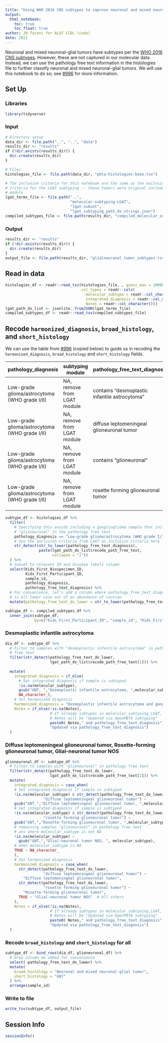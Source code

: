 ```yaml
---
title: "Using WHO 2016 CNS subtypes to improve neuronal and mixed neuronal-glial tumors harmonized diagnosis"
output: 
  html_notebook:
    toc: true
    toc_float: true
author: JN Taroni for ALSF CCDL (code)
date: 2021
---
```


Neuronal and mixed neuronal-glial tumors have subtypes per the [WHO 2016 CNS subtypes](https://link.springer.com/content/pdf/10.1007/s00401-016-1545-1.pdf). 
However, these are not captured in our molecular data.
Instead, we can use the pathology free text information in the histologies file to further classify neuronal and mixed neuronal-glial tumors.
We will use this notebook to do so; see [#996](https://github.com/AlexsLemonade/OpenPBTA-analysis/issues/996) for more information.

## Set Up

### Libraries

```r
library(tidyverse)
```

### Input

```r
# Directory setup
data_dir <- file.path("..", "..", "data")
results_dir <- "results"
if (!dir.exists(results_dir)) {
  dir.create(results_dir)
}

# Files
histologies_file <- file.path(data_dir, "pbta-histologies-base.tsv")

# The inclusion criteria for this notebook are the same as the exclusion
# criteria for the LGAT subtyping -- these tumors were original included in that
# module
lgat_terms_file <- file.path("..", 
                             "molecular-subtyping-LGAT", 
                             "lgat-subset",
                             "lgat_subtyping_path_dx_strings.json")
compiled_subtypes_file <- file.path(results_dir, "compiled_molecular_subtypes.tsv")
```

### Output

```r
results_dir <- "results"
if (!dir.exists(results_dir)) {
  dir.create(results_dir)
}
output_file <- file.path(results_dir, "glialneuronal_tumor_subtypes.tsv")
```

## Read in data

```r
histologies_df <- readr::read_tsv(histologies_file, , guess_max = 10000,
                                  col_types = readr::cols(
                                    molecular_subtype = readr::col_character(),
                                    integrated_diagnosis = readr::col_character(),
                                    Notes = readr::col_character()))
lgat_path_dx_list <- jsonlite::fromJSON(lgat_terms_file)
compiled_subtypes_df <- readr::read_tsv(compiled_subtypes_file)
```

## Recode `harmonized_diagnosis`, `broad_histology`, and `short_histology`

We can use the table from [#996](https://github.com/AlexsLemonade/OpenPBTA-analysis/issues/996) (copied below) to guide us in recoding the `harmonized_diagnosis`, `broad_histology` and `short_histology` fields.

pathology_diagnosis | subtyping module | pathology_free_text_diagnosis | broad_histology | short_histology | integrated_diagnosis | harmonized_diagnosis 
-- | -- | -- | -- | -- | -- | -- 
Low-grade glioma/astrocytoma (WHO grade I/II) | NA, remove from LGAT module | contains "desmoplastic infantile astrocytoma" | Neuronal and mixed neuronal-glial tumor | GNT | Desmoplastic infantile astrocytoma and ganglioglioma, <subtype> | Desmoplastic infantile astrocytoma and ganglioglioma 
Low-grade glioma/astrocytoma (WHO grade I/II) | NA, remove from LGAT module | diffuse leptomeningeal glioneuronal tumor | Neuronal and mixed neuronal-glial tumor | GNT | Diffuse leptomeningeal glioneuronal tumor, <subtype> | Diffuse leptomeningeal glioneuronal tumor
Low-grade glioma/astrocytoma (WHO grade I/II) | NA, remove from LGAT module | contains "glioneuronal" | Neuronal and mixed neuronal-glial tumor | GNT | Glial-neuronal tumor NOS, <subtype> | Glial-neuronal tumor NOS
Low-grade glioma/astrocytoma (WHO grade I/II) | NA, remove from LGAT module | rosette forming glioneuronal tumor | Neuronal and mixed neuronal-glial tumor | GNT | Rosette-forming glioneuronal tumor, <subtype> | Rosette-forming glioneuronal tumor

```r
subtype_df <- histologies_df %>%
  filter(
    # Specifying this avoids including a ganglioglioma sample that includes
    # "glioneuronal" in the pathology free text
    pathology_diagnosis == "Low-grade glioma/astrocytoma (WHO grade I/II)",
    # Use the exclusion criteria from LGAT as inclusion criteria here
    str_detect(str_to_lower(pathology_free_text_diagnosis),
               paste(lgat_path_dx_list$recode_path_free_text,
                     collapse = "|"))
  ) %>%
  # Subset to relevant ID and disease labels column
  select(Kids_First_Biospecimen_ID,
         Kids_First_Participant_ID,
         sample_id,
         pathology_diagnosis,
         pathology_free_text_diagnosis) %>%
  # For convenience, let's add a column where pathology_free_text_diagnosis
  # is all lower case out of an abundance of caution
  mutate(pathology_free_text_dx_lower = str_to_lower(pathology_free_text_diagnosis))

subtype_df <- compiled_subtypes_df %>%
  inner_join(subtype_df,
             by=c("Kids_First_Participant_ID", "sample_id", "Kids_First_Biospecimen_ID")) 


```

### Desmoplastic infantile astrocytoma

```r
dia_df <- subtype_df %>%
  # Filter to samples with "desmoplastic infantile astrocytoma" in pathology
  # free text
  filter(str_detect(pathology_free_text_dx_lower,
                    lgat_path_dx_list$recode_path_free_text[1])) %>%
  
  mutate(
    integrated_diagnosis = if_else(
      # Set integrated diagnosis if sample is subtyped
      !is.na(molecular_subtype),
      gsub("GNT, ","Desmoplastic infantile astrocytoma, ",molecular_subtype), 
      NA_character_),
    # Set harmonized diagnosis
    harmonized_diagnosis = "Desmoplastic infantile astrocytoma and ganglioglioma",
    Notes = if_else(!is.na(Notes),
                    # If already subtypes in molecular_subtyoing_LGAT,
                    # Notes will be "Updated via OpenPBTA subtyping"
                    paste0( Notes," and pathology_free_text_diagnosis"),
                    "Updated via pathology_free_text_diagnosis")
  )
```

### Diffuse leptomeningeal glioneuronal tumor, Rosette-forming glioneuronal tumor, Glial-neuronal tumor NOS

```r
glioneuronal_df <- subtype_df %>%
  # Filter to samples with "glioneuronal" in pathology free text
  filter(str_detect(pathology_free_text_dx_lower,
                    lgat_path_dx_list$recode_path_free_text[2])) %>%
  mutate(
    integrated_diagnosis = case_when(
    # Set integrated diagnosis if sample is subtyped
    !is.na(molecular_subtype) & str_detect(pathology_free_text_dx_lower, 
                 "diffuse leptomeningeal glioneuronal tumor") ~
    gsub("GNT,","Diffuse leptomeningeal glioneuronal tumor, ",molecular_subtype),
    # Set integrated diagnosis if sample is subtyped
    !is.na(molecular_subtype) & str_detect(pathology_free_text_dx_lower, 
                 "rosette forming glioneuronal tumor") ~
    gsub("GNT,","Rosette-forming glioneuronal tumor, ",molecular_subtype),
    # remaining samples "glioneuronal" in pathology free text
    # ans where molecular_subtype is not NA
    !is.na(molecular_subtype) ~ 
      gsub("GNT,","Glial-neuronal tumor NOS, ", molecular_subtype),
    # when molecular_subtype is NA
    TRUE ~ NA_character_
    ),
    # Set harmonized diagnosis
    harmonized_diagnosis = case_when(
      str_detect(pathology_free_text_dx_lower, 
                 "diffuse leptomeningeal glioneuronal tumor") ~ 
        "Diffuse leptomeningeal glioneuronal tumor",
      str_detect(pathology_free_text_dx_lower,
                 "rosette forming glioneuronal tumor") ~ 
        "Rosette-forming glioneuronal tumor",
      TRUE ~ "Glial-neuronal tumor NOS"  # All others
    ),
    Notes = if_else(!is.na(Notes),
                    # If already subtypes in molecular_subtyoing_LGAT,
                    # Notes will be "Updated via OpenPBTA subtyping"
                    paste0( Notes," and pathology_free_text_diagnosis"),
                    "Updated via pathology_free_text_diagnosis")
  )
```

### Recode `broad_histology` and `short_histology` for all

```r
subtype_df <- bind_rows(dia_df, glioneuronal_df) %>%
  # Drop column we added for convenience
  select(-pathology_free_text_dx_lower) %>%
  mutate(
    broad_histology = "Neuronal and mixed neuronal-glial tumor",
    short_histology = "GNT"
  ) %>%
  arrange(sample_id)
```

### Write to file

```r
write_tsv(subtype_df, output_file)
```

## Session Info

```r
sessionInfo()
```


